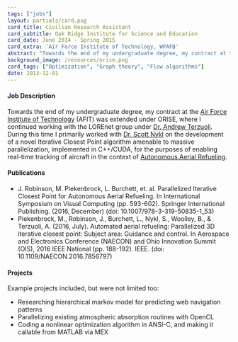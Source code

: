 ```yaml
---
tags: ["jobs"]
layout: partials/card.pug
card_title: Civilian Research Assistant
card_subtitle: Oak Ridge Institute for Science and Education
card_date: June 2014 - Spring 2015
card_extra: 'Air Force Institute of Technology, WPAFB'
abstract: "Towards the end of my undergraduate degree, my contract at the [Air Force Institute of Technology](https://www.afit.edu/) (AFIT) was extended under ORISE, where I continued working with the LOREnet group under Dr. Andrew Terzuoli"
background_image: /resources/orise.png
card_tags: ["Optimization", "Graph theory", "Flow algorithms"]
date: 2013-12-01
---
```



:::{.flex .items-center .px-2 .py-1 .bg-gray-100}
<h4 class="font-bold bg-gray-100"> Job Description </h4>
:::

:::{.p-2 .overflow-auto .px-4 .py-2 .bg-white-100 .prose-md}

Towards the end of my undergraduate degree, my contract at the [Air Force Institute of Technology](https://www.afit.edu/) (AFIT) was extended under ORISE, where I continued working with the LOREnet group under [Dr. Andrew Terzuoli](https://www.afit.edu/BIOS/bio.cfm?facID=224). During this time I primarily worked with [Dr. Scott Nykl](https://www.afit.edu/BIOS/bio.cfm?facID=268) on the development of a novel Iterative Closest Point algorithm amenable to massive parallelization, implemented in C++/CUDA, for the purposes of enabling real-time tracking of aircraft in the context of [Autonomous Aerial Refueling](https://en.wikipedia.org/wiki/Automated_aerial_refueling). 

::: 

:::{.flex .items-center .px-2 .py-1 .bg-gray-100}
<h4 class="font-bold bg-gray-100"> Publications </h4>
:::

:::{.p-2 .overflow-auto .px-4 .py-2 .bg-white-100}
:::{.bullet_list .text-sm .ml-2 .mt-1 .lisc-desc .space-y-2 .prose-md style="list-style-type: disc !important;"}
  - J. Robinson, M. Piekenbrock, L. Burchett, et. al. Parallelized Iterative Closest Point for Autonomous Aerial Refueling. In International Symposium on Visual Computing (pp. 593-602). Springer International Publishing. (2016, December) (doi: 10.1007/978-3-319-50835-1_53)
  - Piekenbrock, M., Robinson, J., Burchett, L., Nykl, S., Woolley, B., & Terzuoli, A. (2016, July). Automated aerial refueling: Parallelized 3D iterative closest point: Subject area: Guidance and control. In Aerospace and Electronics Conference (NAECON) and Ohio Innovation Summit (OIS), 2016 IEEE National (pp. 188-192). IEEE. (doi: 10.1109/NAECON.2016.7856797)
:::
:::

:::{.flex .items-center .px-2 .py-1 .bg-gray-100}
<h4 class="font-bold bg-gray-100"> Projects </h4>
:::

:::{.p-2 .overflow-auto .px-4 .py-2 .bg-white-100 .prose-md}

Example projects included, but were not limited too:

:::{.bullet_list .ml-2 .mt-1 .lisc-desc .space-y-2 .prose-md style="list-style-type: disc !important;"}

  - Researching hierarchical markov model for predicting web navigation patterns
  - Parallelizing existing atmospheric absorption routines with OpenCL
  - Coding a nonlinear optimization algorithm in ANSI-C, and making it callable from MATLAB via MEX
:::

:::
